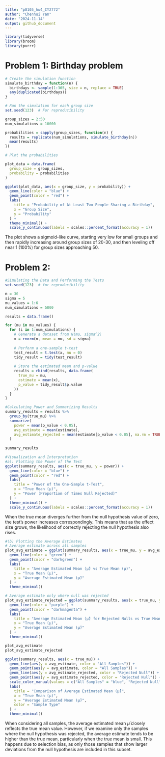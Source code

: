 ```yaml
---
title: "p8105_hw4_CY2772"
author: "Chenhui Yan"
date: "2024-11-14"
output: github_document
---
```

```r
library(tidyverse)
library(broom)
library(purrr)
```

# Problem 1: Birthday problem
```r
# Create the simulation function
simulate_birthday = function(n) {
  birthdays <- sample(1:365, size = n, replace = TRUE)
  any(duplicated(birthdays))
}
```
```r
# Run the simulation for each group size
set.seed(123)  # For reproducibility

group_sizes = 2:50
num_simulations = 10000

probabilities = sapply(group_sizes, function(n) {
  results = replicate(num_simulations, simulate_birthday(n))
  mean(results)
})
```


```r
# Plot the probabilities

plot_data = data.frame(
  group_size = group_sizes,
  probability = probabilities
)

ggplot(plot_data, aes(x = group_size, y = probability)) +
  geom_line(color = "blue") +
  geom_point(color = "red") +
  labs(
    title = "Probability of At Least Two People Sharing a Birthday",
    x = "Group Size",
    y = "Probability"
  ) +
  theme_minimal() +
  scale_y_continuous(labels = scales::percent_format(accuracy = 1))

```

The plot shows a sigmoid-like curve, starting very low for small groups and then rapidly increasing around group sizes of 20-30, and then leveling off near 1 (100%) for group sizes approaching 50.

# Problem 2:
```r
#Simulating the Data and Performing the Tests
set.seed(123)  # for reproducibility

n = 30
sigma = 5
mu_values = 1:6
num_simulations = 5000

results = data.frame()

for (mu in mu_values) {
  for (i in 1:num_simulations) {
    # Generate a dataset from N(mu, sigma^2)
    x = rnorm(n, mean = mu, sd = sigma)
    
    # Perform a one-sample t-test
    test_result = t.test(x, mu = 0)
    tidy_result = tidy(test_result)
    
    # Store the estimated mean and p-value
    results = rbind(results, data.frame(
      true_mu = mu,
      estimate = mean(x),
      p_value = tidy_result$p.value
    ))
  }
}

```

```r
#Calculating Power and Summarizing Results
summary_results = results %>%
  group_by(true_mu) %>%
  summarize(
    power = mean(p_value < 0.05),
    avg_estimate = mean(estimate),
    avg_estimate_rejected = mean(estimate[p_value < 0.05], na.rm = TRUE)
  )
  
summary_results

```

```r
#Visualization and Interpretation
#a): Plotting the Power of the Test
ggplot(summary_results, aes(x = true_mu, y = power)) +
  geom_line(color = "blue") +
  geom_point(color = "red") +
  labs(
    title = "Power of the One-Sample t-Test",
    x = "True Mean (µ)",
    y = "Power (Proportion of Times Null Rejected)"
  ) +
  theme_minimal() +
  scale_y_continuous(labels = scales::percent_format(accuracy = 1))

```

When the true mean diverges further from the null hypothesis value of zero, the test's power increases correspondingly. This means that as the effect size grows, the likelihood of correctly rejecting the null hypothesis also rises. 
```r
#(b) Plotting the Average Estimates
# Average estimate across all samples
plot_avg_estimate = ggplot(summary_results, aes(x = true_mu, y = avg_estimate)) +
  geom_line(color = "green") +
  geom_point(color = "darkgreen") +
  labs(
    title = "Average Estimated Mean (µ̂) vs True Mean (µ)",
    x = "True Mean (µ)",
    y = "Average Estimated Mean (µ̂)"
  ) +
  theme_minimal()

# Average estimate only where null was rejected
plot_avg_estimate_rejected = ggplot(summary_results, aes(x = true_mu, y = avg_estimate_rejected)) +
  geom_line(color = "purple") +
  geom_point(color = "darkmagenta") +
  labs(
    title = "Average Estimated Mean (µ̂) for Rejected Nulls vs True Mean (µ)",
    x = "True Mean (µ)",
    y = "Average Estimated Mean (µ̂)"
  ) +
  theme_minimal()

plot_avg_estimate
plot_avg_estimate_rejected

```
```r
ggplot(summary_results, aes(x = true_mu)) +
  geom_line(aes(y = avg_estimate, color = "All Samples")) +
  geom_point(aes(y = avg_estimate, color = "All Samples")) +
  geom_line(aes(y = avg_estimate_rejected, color = "Rejected Null")) +
  geom_point(aes(y = avg_estimate_rejected, color = "Rejected Null")) +
  scale_color_manual(values = c("All Samples" = "blue", "Rejected Null" = "red")) +
  labs(
    title = "Comparison of Average Estimated Mean (µ̂)",
    x = "True Mean (µ)",
    y = "Average Estimated Mean (µ̂)",
    color = "Sample Type"
  ) +
  theme_minimal()

```
When considering all samples, the average estimated mean $\hat{\mu}$ closely reflects the true mean value. However, if we examine only the samples where the null hypothesis was rejected, the average estimate tends to be higher than the true mean, particularly when the true mean is small. This happens due to selection bias, as only those samples that show larger deviations from the null hypothesis are included in this subset.

